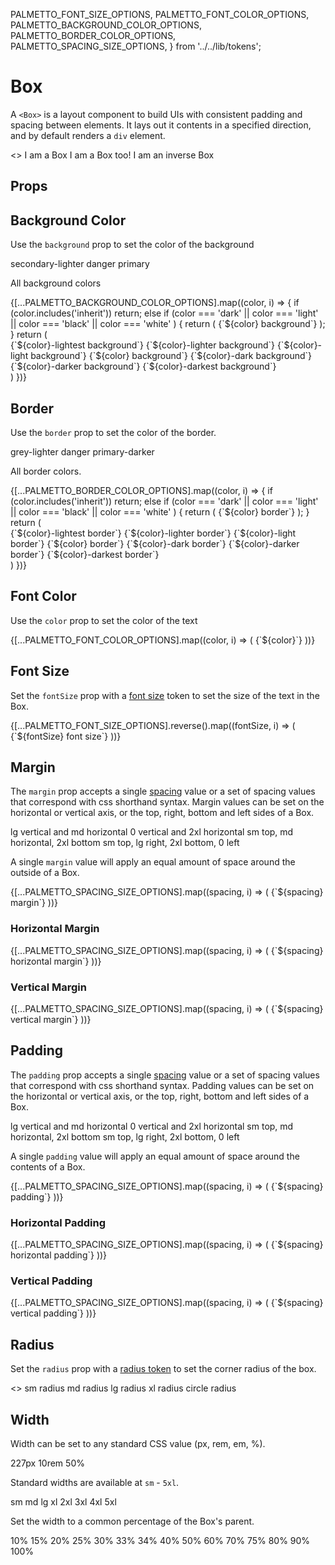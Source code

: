   PALMETTO_FONT_SIZE_OPTIONS,
  PALMETTO_FONT_COLOR_OPTIONS,
  PALMETTO_BACKGROUND_COLOR_OPTIONS,
  PALMETTO_BORDER_COLOR_OPTIONS,
  PALMETTO_SPACING_SIZE_OPTIONS,
} from '../../lib/tokens';

<Meta title="Components/Box" component={Box} />

# Box

A `<Box>` is a layout component to build UIs with consistent padding and spacing between elements.
It lays out it contents in a specified direction, and by default renders a `div` element.

<Canvas>
  <>
    <Box
      margin="lg"
      padding="xl"
      border="grey-lighter"
      radius="md"
      fontSize="2xl"
    >
      I am a Box
    </Box>
    <Box
      margin="lg"
      padding="md"
      background="info-lighter"
      color="info"
      radius="md"
    >
      I am a Box too!
    </Box>
    <Box
      margin="lg"
      padding="md"
      background="grey-dark"
      color="inverse"
      fontSize="sm"
    >
      I am an inverse Box
    </Box>
  </>
</Canvas>

## Props
<ArgsTable of={Box} />

## Background Color

Use the `background` prop to set the color of the background

<Canvas>
  <Story name="background color">
    <Box background="secondary-lighter" margin="xs" padding="xs">
      secondary-lighter
    </Box>
    <Box background="danger-lightest" margin="xs" padding="xs">
      danger
    </Box>
    <Box background="primary" margin="xs" padding="xs">
      primary
    </Box>
  </Story>
</Canvas>

All background colors

<Canvas>
  <Story name="all background colors">
     {[...PALMETTO_BACKGROUND_COLOR_OPTIONS].map((color, i) => {
      if (color.includes('inherit')) return;
      else if (color === 'dark'
        || color === 'light'
        || color === 'black'
        || color === 'white'
      ) {
        return (
          <Box padding="xs" background={color} key={i}>
            {`${color} background`}
          </Box>
        );
      }
      return (
        <div key={i}>
          <Box padding="xs" background={`${color}-lightest`}>
            {`${color}-lightest background`}
          </Box>
          <Box padding="xs" background={`${color}-lighter`}>
            {`${color}-lighter background`}
          </Box>
          <Box padding="xs" background={`${color}-light`}>
            {`${color}-light background`}
          </Box>
          <Box padding="xs" background={color} key={i}>
            {`${color} background`}
          </Box>
          <Box padding="xs" background={`${color}-dark`}>
            {`${color}-dark background`}
          </Box>
          <Box padding="xs" background={`${color}-darker`}>
            {`${color}-darker background`}
          </Box>
          <Box padding="xs" background={`${color}-darkest`}>
            {`${color}-darkest background`}
          </Box>
        </div>
      )
    })}
  </Story>
</Canvas>

## Border

Use the `border` prop to set the color of the border.

<Canvas>
  <Story name="border color">
    <Box border="grey-lighter" margin="xs" padding="xs">
      grey-lighter
    </Box>
    <Box border="danger" margin="xs" padding="xs">
      danger
    </Box>
    <Box border="primary-darker" margin="xs" padding="xs">
      primary-darker
    </Box>
  </Story>
</Canvas>

All border colors.

<Canvas>
  <Story name="all border colors">
     {[...PALMETTO_BORDER_COLOR_OPTIONS].map((color, i) => {
      if (color.includes('inherit')) return;
      else if (color === 'dark'
        || color === 'light'
        || color === 'black'
        || color === 'white'
      ) {
        return (
          <Box border={color} margin="xs" padding="xs" key={i}>
            {`${color} border`}
          </Box>
        );
      }
      return (
        <div key={i}>
          <Box border={`${color}-lightest`} margin="xs" padding="xs">
            {`${color}-lightest border`}
          </Box>
          <Box border={`${color}-lighter`} margin="xs" padding="xs">
            {`${color}-lighter border`}
          </Box>
          <Box border={`${color}-light`} margin="xs" padding="xs">
            {`${color}-light border`}
          </Box>
          <Box border={color} margin="xs" padding="xs">
            {`${color} border`}
          </Box>
          <Box border={`${color}-dark`} margin="xs" padding="xs">
            {`${color}-dark border`}
          </Box>
          <Box border={`${color}-darker`} margin="xs" padding="xs">
            {`${color}-darker border`}
          </Box>
          <Box border={`${color}-darkest`} margin="xs" padding="xs">
            {`${color}-darkest border`}
          </Box>
        </div>
      )
    })}
  </Story>
</Canvas>

## Font Color

Use the `color` prop to set the color of the text

<Canvas>
  <Story name="color">
     {[...PALMETTO_FONT_COLOR_OPTIONS].map((color, i) => (
      <Box color={color} background={color === 'inverse' ? 'grey-darker' : null} key={i}>
        {`${color}`}
      </Box>
    ))}
  </Story>
</Canvas>

## Font Size

Set the `fontSize` prop with a [font size](/?path=/story/design-tokens-font-size--page) token to set the size of the text in the Box.

<Canvas>
  <Story name="fontSize">
    {[...PALMETTO_FONT_SIZE_OPTIONS].reverse().map((fontSize, i) => (
      <Box fontSize={fontSize} key={i}>
        {`${fontSize} font size`}
      </Box>
    ))}
  </Story>
</Canvas>

## Margin

The `margin` prop accepts a single [spacing](/?path=/story/design-tokens-spacing--page) value or a set of spacing values that correspond with css shorthand syntax. Margin values can be set on the horizontal or vertical axis, or the top, right, bottom and left sides of a Box.

<Canvas>
  <Story name="margin">
    <Box margin="lg md" background="primary-lighter">
      lg vertical and md horizontal
    </Box>
     <Box margin="0 2xl" background="primary-lighter">
      0 vertical and 2xl horizontal
    </Box>
    <Box margin="sm md 2xl" background="primary-lighter">
      sm top, md horizontal, 2xl bottom
    </Box>
    <Box margin="sm lg 2xl 0" background="primary-lighter">
      sm top, lg right, 2xl bottom, 0 left
    </Box>
  </Story>
</Canvas>

A single `margin` value will apply an equal amount of space around the outside of a Box.

<Canvas>
  <Story name="single margin">
    {[...PALMETTO_SPACING_SIZE_OPTIONS].map((spacing, i) => (
      <Box margin={spacing} background="primary-lighter" key={i}>
        {`${spacing} margin`}
      </Box>
    ))}
  </Story>
</Canvas>

### Horizontal Margin

<Canvas>
  <Story name="margin horizontal">
    {[...PALMETTO_SPACING_SIZE_OPTIONS].map((spacing, i) => (
      <Box margin={`0 ${spacing}`} background="primary-lighter" key={i}>
        {`${spacing} horizontal margin`}
      </Box>
    ))}
  </Story>
</Canvas>

### Vertical Margin

<Canvas>
  <Story name="margin vertical">
    {[...PALMETTO_SPACING_SIZE_OPTIONS].map((spacing, i) => (
      <Box margin={`${spacing} 0`} background="primary-lighter" key={i}>
        {`${spacing} vertical margin`}
      </Box>
    ))}
  </Story>
</Canvas>

## Padding

The `padding` prop accepts a single [spacing](/?path=/story/design-tokens-spacing--page) value or a set of spacing values that correspond with css shorthand syntax. Padding values can be set on the horizontal or vertical axis, or the top, right, bottom and left sides of a Box.

<Canvas>
  <Story name="padding">
    <Box padding="lg md" margin="sm 0" background="primary-lighter">
      lg vertical and md horizontal
    </Box>
     <Box padding="0 2xl" margin="sm 0" background="primary-lighter">
      0 vertical and 2xl horizontal
    </Box>
    <Box padding="sm md 2xl" margin="sm 0" background="primary-lighter">
      sm top, md horizontal, 2xl bottom
    </Box>
    <Box padding="sm lg 2xl 0" margin="sm 0" background="primary-lighter">
      sm top, lg right, 2xl bottom, 0 left
    </Box>
  </Story>
</Canvas>

A single `padding` value will apply an equal amount of space around the contents of a Box.

<Canvas>
  <Story name="single padding">
    {[...PALMETTO_SPACING_SIZE_OPTIONS].map((spacing, i) => (
      <Box padding={spacing} background="primary-lighter" margin="xs 0" key={i}>
        {`${spacing} padding`}
      </Box>
    ))}
  </Story>
</Canvas>



### Horizontal Padding

<Canvas>
  <Story name="padding horizontal">
    {[...PALMETTO_SPACING_SIZE_OPTIONS].map((spacing, i) => (
      <Box padding={`0 ${spacing}`} background="primary-lighter" margin="xs 0" key={i}>
        {`${spacing} horizontal padding`}
      </Box>
    ))}
  </Story>
</Canvas>

### Vertical Padding

<Canvas>
  <Story name="padding vertical">
    {[...PALMETTO_SPACING_SIZE_OPTIONS].map((spacing, i) => (
      <Box padding={`${spacing} 0`} background="primary-lighter" margin="xs 0" key={i}>
        {`${spacing} vertical padding`}
      </Box>
    ))}
  </Story>
</Canvas>


## Radius

Set the `radius` prop with a [radius token](/?path=/docs/design-tokens-border-radius--page) to set the corner radius of the box.

<Canvas>
  <Story name="radius">
    <>
      <Box radius="xs" background="secondary-light" padding="sm" margin="xs 0">
        sm radius
      </Box>
      <Box radius="sm" background="secondary-light" padding="sm" margin="xs 0">
        md radius
      </Box>
      <Box radius="md" background="secondary-light" padding="sm" margin="xs 0">
        lg radius
      </Box>
      <Box radius="lg" background="secondary-light" padding="sm" margin="xs 0">
        xl radius
      </Box>
      <Box radius="circle" background="secondary-light" padding="sm" margin="xs 0">
        circle radius
      </Box>
    </>
  </Story>
</Canvas>

## Width

Width can be set to any standard CSS value (px, rem, em, %).

<Canvas>
  <Story name="width">
    <Box background="primary-lightest">
      <Box background="primary-light" width="227px" margin="0 0 sm 0">227px</Box>
      <Box background="primary-light" width="10rem" margin="0 0 sm 0">10rem</Box>
      <Box background="primary-light" width="50%" margin="0 0 sm 0">50%</Box>
    </Box>
  </Story>
</Canvas>

Standard widths are available at `sm` - `5xl`.

<Canvas>
  <Story name="width standards">
    <Box background="primary-lightest">
      <Box background="primary-light" width="sm" margin="0 0 sm 0">sm</Box>
      <Box background="primary-light" width="md" margin="0 0 sm 0">md</Box>
      <Box background="primary-light" width="lg" margin="0 0 sm 0">lg</Box>
      <Box background="primary-light" width="xl" margin="0 0 sm 0">xl</Box>
      <Box background="primary-light" width="2xl" margin="0 0 sm 0">2xl</Box>
      <Box background="primary-light" width="3xl" margin="0 0 sm 0">3xl</Box>
      <Box background="primary-light" width="4xl" margin="0 0 sm 0">4xl</Box>
      <Box background="primary-light" width="5xl">5xl</Box>
    </Box>
  </Story>
</Canvas>


Set the width to a common percentage of the Box's parent.

<Canvas>
  <Story name="width percentage">
    <Box background="primary-lightest">
      <Box background="primary-light" width="10" margin="0 0 sm 0">10%</Box>
      <Box background="primary-light" width="15" margin="0 0 sm 0">15%</Box>
      <Box background="primary-light" width="20" margin="0 0 sm 0">20%</Box>
      <Box background="primary-light" width="25" margin="0 0 sm 0">25%</Box>
      <Box background="primary-light" width="30" margin="0 0 sm 0">30%</Box>
      <Box background="primary-light" width="33" margin="0 0 sm 0">33%</Box>
      <Box background="primary-light" width="34" margin="0 0 sm 0">34%</Box>
      <Box background="primary-light" width="40" margin="0 0 sm 0">40%</Box>
      <Box background="primary-light" width="50" margin="0 0 sm 0">50%</Box>
      <Box background="primary-light" width="60" margin="0 0 sm 0">60%</Box>
      <Box background="primary-light" width="70" margin="0 0 sm 0">70%</Box>
      <Box background="primary-light" width="75" margin="0 0 sm 0">75%</Box>
      <Box background="primary-light" width="80" margin="0 0 sm 0">80%</Box>
      <Box background="primary-light" width="90" margin="0 0 sm 0">90%</Box>
      <Box background="primary-light" width="100">100%</Box>
    </Box>
  </Story>
</Canvas>
